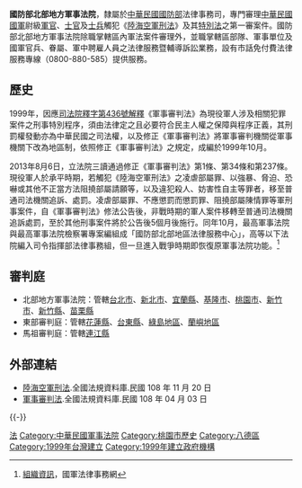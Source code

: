 {{Infobox_High_Court
|court_name = 國防部北部地方軍事法院<br><small>Military Northern District Court, MND
|image = 
|imagesize = 
|caption = 
|established = 1999年
|jurisdiction = {{ROC-TW}}[[臺北市|台北市]]、[[新北市|新北市]]、[[宜蘭縣|宜蘭縣]]、[[基隆市|基隆市]]、[[桃園市|桃園市]]、[[新竹市|新竹市]]、[[新竹縣|新竹縣]]、[[苗栗縣|苗栗縣]]、[[連江縣_(中華民國)|馬祖地區]]、[[花蓮縣|花蓮縣]]、[[臺東縣|台東縣]]、[[綠島鄉|綠島地區]]、[[蘭嶼鄉|蘭嶼地區]]
|location = [[桃園市|桃園市]][[八德區|八德區]]興豐路868號
|type = 軍法官考試
|authority = [[s:軍事審判法|軍事審判法]]
|appeals = [[國防部高等軍事法院|國防部高等軍事法院]]  
|procuratorate =[[國防部北部地方軍事法院檢察署|國防部北部地方軍事法院檢察署]]
|website = 
|chiefjudgetitle = [[國防部北部地方軍事法院院長|國防部北部地方軍事法院院長]]
|chiefjudgename = 
|termstart = 
}}

'''國防部北部地方軍事法院'''，隸屬於[[中華民國國防部|中華民國國防部]]法律事務司，專門審理[[中華民國國軍|中華民國國軍]]尉級[[軍官|軍官]]、[[士官|士官]]及[[士兵|士兵]]觸犯《[[s:陸海空軍刑法|陸海空軍刑法]]》及其[[特別法|特別法]]之第一審案件。國防部北部地方軍事法院除職掌轄區內軍法案件審理外，並職掌轄區部隊、軍事單位及國軍官兵、眷屬、軍中聘雇人員之法律服務暨輔導訴訟業務，設有市話免付費法律服務專線（0800-880-585）提供服務。

==歷史==
1999年，因應[[司法院釋字第436號解釋|司法院釋字第436號解釋]]《軍事審判法》為現役軍人涉及相關犯罪案件之刑事特別程序，須由法律定之且必要符合民主人權之保障與程序正義，其刑罰權發動亦為中華民國之司法權，以及修正《軍事審判法》將軍事審判機關從軍事機關下改為地區制，依照修正《軍事審判法》之規定，成編於1999年10月。

2013年8月6日，立法院三讀通過修正《軍事審判法》第1條、第34條和第237條。現役軍人於承平時期，若觸犯《陸海空軍刑法》之凌虐部屬罪、以強暴、脅迫、恐嚇或其他不正當方法阻撓部屬請願等，以及違犯殺人、妨害性自主等罪者，移至普通司法機關追訴、處罰。凌虐部屬罪、不應懲罰而懲罰罪、阻撓部屬陳情罪等軍刑事案件，自《軍事審判法》修法公告後，非戰時期的軍人案件移轉至普通司法機關追訴處罰，至於其他刑事案件將於公告後5個月後施行。同年10月，最高軍事法院與最高軍事法院檢察署專案編組成「國防部北部地區法律服務中心」，高等以下法院編入司令指揮部法律事務組，但一旦進入戰爭時期即恢復原軍事法院功能。<ref>[https://dmjpis.mnd.gov.tw/AboutUs/Constructure 組織資訊]，國軍法律事務網</ref>

== 審判庭 ==
*北部地方軍事法院：管轄[[臺北市|台北市]]、[[新北市|新北市]]、[[宜蘭縣|宜蘭縣]]、[[基隆市|基隆市]]、[[桃園市|桃園市]]、[[新竹市|新竹市]]、[[新竹縣|新竹縣]]、[[苗栗縣|苗栗縣]]
*東部審判庭：管轄[[花蓮縣|花蓮縣]]、[[臺東縣|台東縣]]、[[綠島鄉|綠島地區]]、[[蘭嶼鄉|蘭嶼地區]]
*馬祖審判庭：管轄[[連江縣_(中華民國)|連江縣]]

== 外部連結 ==
*[https://web.archive.org/web/20191223040134/https://law.moj.gov.tw/LawClass/LawAll.aspx?pcode=F0120001 陸海空軍刑法].全國法規資料庫.民國 108 年 11 月 20 日
*[https://web.archive.org/web/20190610212709/https://law.moj.gov.tw/LawClass/LawAll.aspx?pcode=F0120008 軍事審判法].全國法規資料庫.民國 108 年 04 月 03 日


{{-}}
{{中華民國法院}}
{{中華民國軍事}}

[[Category:中华民国国防部历史|法]]
[[Category:中華民國軍事法院|Category:中華民國軍事法院]]
[[Category:桃園市歷史|Category:桃園市歷史]]
[[Category:八德區|Category:八德區]]
[[Category:1999年台灣建立|Category:1999年台灣建立]]	
[[Category:1999年建立政府機構|Category:1999年建立政府機構]]